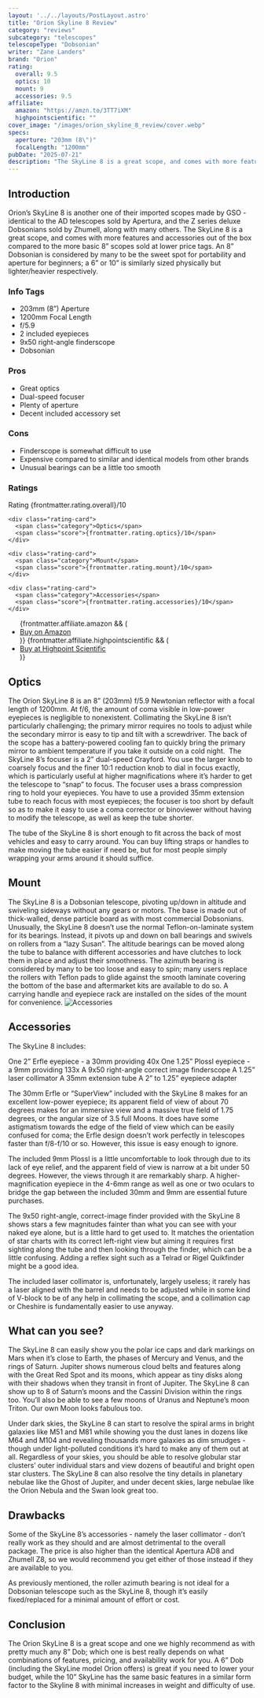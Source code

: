 ```yaml
---
layout: '../../layouts/PostLayout.astro'
title: "Orion Skyline 8 Review"
category: "reviews"
subcategory: "telescopes"
telescopeType: "Dobsonian"
writer: "Zane Landers"
brand: "Orion"
rating:
  overall: 9.5
  optics: 10
  mount: 9
  accessories: 9.5
affiliate:
  amazon: "https://amzn.to/3TT7iXM"
  highpointscientific: ""
cover_image: "/images/orion_skyline_8_review/cover.webp"
specs:
  aperture: "203mm (8\")"
  focalLength: "1200mm"
pubDate: "2025-07-21"
description: "The SkyLine 8 is a great scope, and comes with more features and accessories out of the box compared to the more basic 8” scopes sold at lower price tags."
---
```



<h2>Introduction</h2>

<p class="highlight">Orion’s SkyLine 8 is another one of their imported scopes made by GSO - identical to the AD telescopes sold by Apertura, and the Z series deluxe Dobsonians sold by Zhumell, along with many others. The SkyLine 8 is a great scope, and comes with more features and accessories out of the box compared to the more basic 8” scopes sold at lower price tags. An 8” Dobsonian is considered by many to be the sweet spot for portability and aperture for beginners; a 6” or 10” is similarly sized physically but lighter/heavier respectively.</p>
<section class="info-tags">
  <h3>Info Tags</h3>
  <ul>
    <li>203mm (8”) Aperture</li>
    <li>1200mm Focal Length</li>
    <li>f/5.9</li>
    <li>2 included eyepieces</li>
    <li>9x50 right-angle finderscope</li>
    <li>Dobsonian</li>
  </ul>
</section>

<section class="pros-cons">
  <div class="pros-block">
    <h3>Pros</h3>
    <ul>
        <li>Great optics</li>
        <li>Dual-speed focuser</li>
        <li>Plenty of aperture</li>
        <li>Decent included accessory set</li>
    </ul>
  </div>
  <div class="cons-block">
    <h3>Cons</h3>
    <ul>
        <li>Finderscope is somewhat difficult to use</li>
        <li>Expensive compared to similar and identical models from other brands</li>
        <li>Unusual bearings can be a little too smooth</li>
    </ul>
  </div>
</section>

<section class="ratings">
  <h3>Ratings</h3>
  <div class="ratings-grid">
    <div class="rating-card">
      <span class="category">Rating</span>
      <span class="score">{frontmatter.rating.overall}/10</span>
    </div>

    <div class="rating-card">
      <span class="category">Optics</span>
      <span class="score">{frontmatter.rating.optics}/10</span>
    </div>

    <div class="rating-card">
      <span class="category">Mount</span>
      <span class="score">{frontmatter.rating.mount}/10</span>
    </div>

    <div class="rating-card">
      <span class="category">Accessories</span>
      <span class="score">{frontmatter.rating.accessories}/10</span>
    </div>
  </div>
</section>
<section class="affiliates">
  <ul>
    {frontmatter.affiliate.amazon && (
      <li><a class="affiliate-link" href={frontmatter.affiliate.amazon}>Buy on Amazon</a></li>
    )}
    {frontmatter.affiliate.highpointscientific && (
      <li><a class="affiliate-link" href={frontmatter.affiliate.highpointscientific}>Buy at Highpoint Scientific</a></li>
    )}
  </ul>
</section>
<h2>Optics</h2>

The Orion SkyLine 8 is an 8” (203mm) f/5.9 Newtonian reflector with a focal length of 1200mm. At f/6, the amount of coma visible in low-power eyepieces is negligible to nonexistent. Collimating the SkyLine 8 isn’t particularly challenging; the primary mirror requires no tools to adjust while the secondary mirror is easy to tip and tilt with a screwdriver. The back of the scope has a battery-powered cooling fan to quickly bring the primary mirror to ambient temperature if you take it outside on a cold night. 
The SkyLine 8’s focuser is a 2” dual-speed Crayford. You use the larger knob to coarsely focus and the finer 10:1 reduction knob to dial in focus exactly, which is particularly useful at higher magnifications where it’s harder to get the telescope to “snap” to focus. The focuser uses a brass compression ring to hold your eyepieces. You have to use a provided 35mm extension tube to reach focus with most eyepieces; the focuser is too short by default so as to make it easy to use a coma corrector or binoviewer without having to modify the telescope, as well as keep the tube shorter.
<p>The tube of the SkyLine 8 is short enough to fit across the back of most vehicles and easy to carry around. You can buy lifting straps or handles to make moving the tube easier if need be, but for most people simply wrapping your arms around it should suffice.</p>
<h2>Mount</h2>

The SkyLine 8 is a Dobsonian telescope, pivoting up/down in altitude and swiveling sideways without any gears or motors. The base is made out of thick-walled, dense particle board as with most commercial Dobsonians. Unusually, the SkyLine 8 doesn’t use the normal Teflon-on-laminate system for its bearings. Instead, it pivots up and down on ball bearings and swivels on rollers from a “lazy Susan”. The altitude bearings can be moved along the tube to balance with different accessories and have clutches to lock them in place and adjust their smoothness. The azimuth bearing is considered by many to be too loose and easy to spin; many users replace the rollers with Teflon pads to glide against the smooth laminate covering the bottom of the base and aftermarket kits are available to do so. A carrying handle and eyepiece rack are installed on the sides of the mount for convenience.
<img class="post-image" src="/images/orion_skyline_8_review/accessories.webp" alt="Accessories"></img>
<h2>Accessories</h2>

<p>The SkyLine 8 includes:</p>
<p>One 2” Erfle eyepiece - a 30mm providing 40x
One 1.25” Plossl eyepiece - a 9mm providing 133x
A 9x50 right-angle correct image finderscope
A 1.25” laser collimator
A 35mm extension tube
A 2” to 1.25” eyepiece adapter</p>
<p>The 30mm Erfle or “SuperView” included with the SkyLine 8 makes for an excellent low-power eyepiece; its apparent field of view of about 70 degrees makes for an immersive view and a massive true field of 1.75 degrees, or the angular size of 3.5 full Moons. It does have some astigmatism towards the edge of the field of view which can be easily confused for coma; the Erfle design doesn’t work perfectly in telescopes faster than f/8-f/10 or so. However, this issue is easy enough to ignore.</p>
<p>The included 9mm Plossl is a little uncomfortable to look through due to its lack of eye relief, and the apparent field of view is narrow at a bit under 50 degrees. However, the views through it are remarkably sharp. A higher-magnification eyepiece in the 4-6mm range as well as one or two oculars to bridge the gap between the included 30mm and 9mm are essential future purchases.</p>
<p>The 9x50 right-angle, correct-image finder provided with the SkyLine 8 shows stars a few magnitudes fainter than what you can see with your naked eye alone, but is a little hard to get used to. It matches the orientation of star charts with its correct left-right view but aiming it requires first sighting along the tube and then looking through the finder, which can be a little confusing. Adding a reflex sight such as a Telrad or Rigel Quikfinder might be a good idea.</p>
<p>The included laser collimator is, unfortunately, largely useless; it rarely has a laser aligned with the barrel and needs to be adjusted while in some kind of V-block to be of any help in collimating the scope, and a collimation cap or Cheshire is fundamentally easier to use anyway.</p>
<h2>What can you see?</h2>

<p>The SkyLine 8 can easily show you the polar ice caps and dark markings on Mars when it’s close to Earth, the phases of Mercury and Venus, and the rings of Saturn. Jupiter shows numerous cloud belts and features along with the Great Red Spot and its moons, which appear as tiny disks along with their shadows when they transit in front of Jupiter. The SkyLine 8 can show up to 8 of Saturn’s moons and the Cassini Division within the rings too. You’ll also be able to see a few moons of Uranus and Neptune’s moon Triton. Our own Moon looks fabulous too.</p>
<p>Under dark skies, the SkyLine 8 can start to resolve the spiral arms in bright galaxies like M51 and M81 while showing you the dust lanes in dozens like M64 and M104 and revealing thousands more galaxies as dim smudges - though under light-polluted conditions it’s hard to make any of them out at all. Regardless of your skies, you should be able to resolve globular star clusters’ outer individual stars and view dozens of beautiful and bright open star clusters. The SkyLine 8 can also resolve the tiny details in planetary nebulae like the Ghost of Jupiter, and under decent skies, large nebulae like the Orion Nebula and the Swan look great too.</p>
<h2>Drawbacks</h2>

Some of the SkyLine 8’s accessories - namely the laser collimator - don’t really work as they should and are almost detrimental to the overall package. The price is also higher than the identical Apertura AD8 and Zhumell Z8, so we would recommend you get either of those instead if they are available to you.
<p>As previously mentioned, the roller azimuth bearing is not ideal for a Dobsonian telescope such as the SkyLine 8, though it’s easily fixed/replaced for a minimal amount of effort or cost.</p>
<h2>Conclusion</h2>

<p>The Orion SkyLine 8 is a great scope and one we highly recommend as with pretty much any 8” Dob; which one is best really depends on what combinations of features, pricing, and availability work for you. A 6” Dob (including the SkyLine model Orion offers) is great if you need to lower your budget, while the 10” SkyLine has the same basic features in a similar form factor to the Skyline 8 with minimal increases in weight and difficulty of use.</p>

